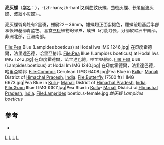 {{noteTA
|G1=Butterfly
}}
{{Speciesbox 
| taxon = Lampides boeticus
| image = Lampides boeticus ventral view 20141108.jpg
| image_caption = 台灣產的豆波灰蝶，翅腹面
| image2 = Lampides boeticus dorsal view 20141108.jpg
| image2_caption = 翅背面
| status = LC
| status_system = CSRL
| status_ref = <ref>http://www.chinabiodiversity.com/csis_search/content.php?csp_code=060100123{{dead link|date=2017年11月 |bot=InternetArchiveBot |fix-attempted=yes }}</ref>
| authority = ([[卡尔·林奈|Linnaeus]], 1767)
}}
'''亮灰蝶'''（[[学名|学名]]：''{{lang|la|Lampides boeticus}}''），-{zh-hans;zh-hant|又稱曲紋灰蝶、曲斑灰蝶、长尾里波灰蝶、波紋小灰蝶}-。

亮灰蝶臀角处有2黑斑，翅展22－36mm，雄蝶翅正面紫褐色，雌蝶前翅基后半部和後翅基部青蓝色。喜食[[豆科|豆科]]植物的果莢，成虫飞行能力强。分部於欧洲中南部，非洲北部，亚洲南部。
<gallery>
File:Pea Blue (Lampides boeticus) at Hodal Iws IMG 1246.jpg| 在印度霍德爾，法里達巴德，哈里亞納邦.
File:Pea Blue (Lampides boeticus) at Hodal Iws IMG 1242.jpg| 在印度霍德爾，法里達巴德，哈里亞納邦.
File:Pea Blue (Lampides boeticus) at Hodal Im IMG 1240.jpg| 在印度霍德爾，法里達巴德，哈里亞納邦.
File:Common Cerulean I IMG 6408.jpg|Pea Blue in  [[Kullu|Kullu]]- [[Manali|Manali]] District of [[Himachal_Pradesh|Himachal Pradesh]], [[India|India]].
File:Butterfly (7500 ft) I IMG 6673.jpg|Pea Blue in  [[Kullu|Kullu]]- [[Manali|Manali]] District of [[Himachal_Pradesh|Himachal Pradesh]], [[India|India]].
File:Gram Blue I IMG 6667.jpg|Pea Blue in  [[Kullu|Kullu]]- [[Manali|Manali]] District of [[Himachal_Pradesh|Himachal Pradesh]], [[India|India]].
File:Lamprides boeticus-female.jpg|''雌灰蝶'' ''Lampides boeticus''
</gallery>

== 參考 ==
{{Reflist}}
* {{TaiBNET| zh=豆波灰蝶 | id=345747 | binomial=Lampides boeticus | authority=Linnaeus, 1767 | var= | accessdate=2013-01-24}}

{{commons|Lampides boeticus}}
{{Taxonbar|from=Q929463}}
[[Category:_1767年描述的昆虫|L]]
[[Category:亮灰蝶屬|L]]
[[Category:臺灣蝴蝶|L]]
[[Category:卡尔·林奈命名的生物分类|L]]